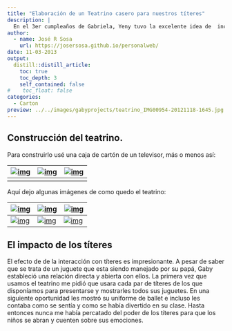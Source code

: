 ```yaml
---
title: "Elaboración de un Teatrino casero para nuestros títeres"
description: |
  En el 3er cumpleaños de Gabriela, Yeny tuvo la excelente idea de  incluir unos títeres en los cotillones de los niños. Como ocurre muchas  veces los cálculos sobrestimaron la asistencia de los los niños y nos quedaron unos cuantos títeres de animalitos. De aquí se nos ocurrió la  idea de construir un pequeño teatrino casero ;-)
author:
  - name: José R Sosa
    url: https://josersosa.github.io/personalweb/
date: 11-03-2013
output:
  distill::distill_article:
    toc: true
    toc_depth: 3
    self_contained: false
#    toc_float: false
categories:
  - Carton
preview: ../../images/gabyprojects/teatrino_IMG00954-20121118-1645.jpg
---
```


## Construcción del teatrino.



Para construirlo usé una caja de cartón de un televisor, más o menos así:

| [![img](../../images/gabyprojects/teatrino_tn_IMG_20121118_150858.jpg)](../../images/gabyprojects/teatrino_IMG_20121118_150858.jpg) | [![img](../../images/gabyprojects/teatrino_tn_IMG_20121118_150916.jpg)](../../images/gabyprojects/teatrino_IMG_20121118_150916.jpg) | [![img](../../images/gabyprojects/teatrino_tn_IMG_20121118_150929.jpg)](../../images/gabyprojects/teatrino_IMG_20121118_150929.jpg) |
| ------------------------------------------------------------ | ------------------------------------------------------------ | ------------------------------------------------------------ |
|                                                              |                                                              |                                                              |

 
Aquí dejo algunas imágenes de como quedo el teatrino:

| [![img](../../images/gabyprojects/teatrino_tn_IMG00954-20121118-1645.jpg)](../../images/gabyprojects/teatrino_IMG00954-20121118-1645.jpg) | [![img](../../images/gabyprojects/teatrino_tn_IMG_20121118_162031.jpg)](../../images/gabyprojects/teatrino_IMG_20121118_162031.jpg) | [![img](../../images/gabyprojects/teatrino_tn_IMG_20121118_162043.jpg)](../../images/gabyprojects/teatrino_IMG_20121118_162043.jpg) |
| ------------------------------------------------------------ | ------------------------------------------------------------ | ------------------------------------------------------------ |
| [![img](../../images/gabyprojects/teatrino_tn_IMG_20121118_173730.jpg)](../../images/gabyprojects/teatrino_IMG_20121118_173730.jpg) | [![img](../../images/gabyprojects/teatrino_tn_IMG_20121118_173657.jpg)](../../images/gabyprojects/teatrino_IMG_20121118_173657.jpg) | [![img](../../images/gabyprojects/teatrino_tn_IMG_20121118_173715.jpg)](../../images/gabyprojects/teatrino_IMG_20121118_173715.jpg) |



## El impacto de los títeres  



El efecto de de la interacción con títeres es impresionante. A pesar de  saber que se trata de un juguete que esta siendo manejado por su papá,  Gaby estableció una relación directa y abierta con ellos. La primera vez que usamos el teatrino me pidió que usara cada par de títeres de los  que disponíamos para presentarse y mostrarles todos sus juguetes. En una siguiente oportunidad les mostró su uniforme de ballet e incluso les  contaba como se sentía y como se había divertido en su clase. Hasta  entonces nunca me había percatado del poder de los títeres para que los  niños se abran y cuenten sobre sus emociones.



